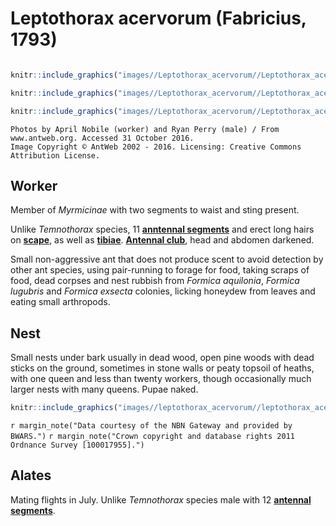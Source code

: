 # **Leptothorax acervorum** (Fabricius, 1793)

```marginfigure
```

```r
knitr::include_graphics("images//Leptothorax_acervorum//Leptothorax_acervorum_head.jpg")
```

```r
knitr::include_graphics("images//Leptothorax_acervorum//Leptothorax_acervorum_male_side.jpg")
```

```r
knitr::include_graphics("images//Leptothorax_acervorum//Leptothorax_acervorum_side.jpg")
```

```block
Photos by April Nobile (worker) and Ryan Perry (male) / From www.antweb.org. Accessed 31 October 2016.
Image Copyright © AntWeb 2002 - 2016. Licensing: Creative Commons Attribution License.
```

## Worker
Member of *Myrmicinae* with two segments to waist and sting present.

Unlike *Temnothorax* species, 11 **[anntennal segments](#glossary)** and erect long hairs on **[scape](#glossary)**, as well as **[tibiae](#glossary)**. **[Antennal club](#glossary)**, head and abdomen darkened.

Small non-aggressive ant that does not produce scent to avoid detection by other ant species, using pair-running to forage for food, taking scraps of food, dead corpses and nest rubbish from *Formica aquilonia*, *Formica lugubris* and *Formica exsecta* colonies, licking honeydew from leaves and eating small arthropods.

## Nest
Small nests under bark usually in dead wood, open pine woods with dead sticks on the ground, sometimes in stone walls or peaty topsoil of heaths, with one queen and less than twenty workers, though occasionally much larger nests with many queens. Pupae naked.

```r
knitr::include_graphics("images//leptothorax_acervorum//leptothorax_acervorum_map.png")
```
`r margin_note("Data courtesy of the NBN Gateway and provided by BWARS.")`
`r margin_note("Crown copyright and database rights 2011 Ordnance Survey [100017955].")`

## Alates
Mating flights in July. Unlike *Temnothorax* species male with 12 **[antennal segments](#glossary)**.

\pagebreak